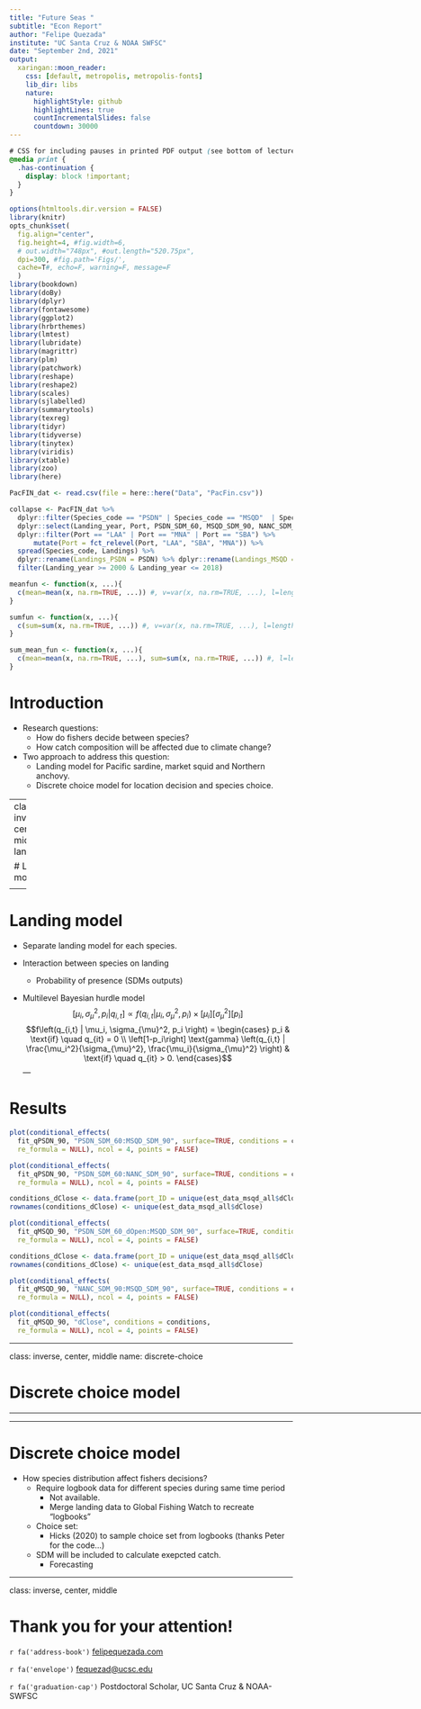 ```yaml
---
title: "Future Seas "
subtitle: "Econ Report"
author: "Felipe Quezada"
institute: "UC Santa Cruz & NOAA SWFSC"
date: "September 2nd, 2021"
output:
  xaringan::moon_reader:
    css: [default, metropolis, metropolis-fonts] 
    lib_dir: libs
    nature:
      highlightStyle: github
      highlightLines: true
      countIncrementalSlides: false
      countdown: 30000
---
```


<!-- xaringan:::inf_mr() -->

```css
# CSS for including pauses in printed PDF output (see bottom of lecture)
@media print {
  .has-continuation {
    display: block !important;
  }
}
```

```r
options(htmltools.dir.version = FALSE)
library(knitr)
opts_chunk$set(
  fig.align="center",  
  fig.height=4, #fig.width=6,
  # out.width="748px", #out.length="520.75px",
  dpi=300, #fig.path='Figs/',
  cache=T#, echo=F, warning=F, message=F
  )
library(bookdown)
library(doBy)
library(dplyr)
library(fontawesome)
library(ggplot2)
library(hrbrthemes)
library(lmtest)
library(lubridate)
library(magrittr)
library(plm)
library(patchwork)
library(reshape)
library(reshape2)
library(scales)
library(sjlabelled)
library(summarytools)
library(texreg)
library(tidyr)
library(tidyverse)
library(tinytex)
library(viridis)
library(xtable)
library(zoo)
library(here) 
```
```r
PacFIN_dat <- read.csv(file = here::here("Data", "PacFin.csv"))

collapse <- PacFIN_dat %>%
  dplyr::filter(Species_code == "PSDN" | Species_code == "MSQD"  | Species_code == "NANC") %>%
  dplyr::select(Landing_year, Port, PSDN_SDM_60, MSQD_SDM_90, NANC_SDM_90, Landings, Species_code) %>% 
  dplyr::filter(Port == "LAA" | Port == "MNA" | Port == "SBA") %>%
      mutate(Port = fct_relevel(Port, "LAA", "SBA", "MNA")) %>% 
  spread(Species_code, Landings) %>% 
  dplyr::rename(Landings_PSDN = PSDN) %>% dplyr::rename(Landings_MSQD = MSQD) %>% dplyr::rename(Landings_NANC = NANC) %>%
  filter(Landing_year >= 2000 & Landing_year <= 2018)
```

```r

meanfun <- function(x, ...){
  c(mean=mean(x, na.rm=TRUE, ...)) #, v=var(x, na.rm=TRUE, ...), l=length(x))
}

sumfun <- function(x, ...){
  c(sum=sum(x, na.rm=TRUE, ...)) #, v=var(x, na.rm=TRUE, ...), l=length(x))
}

sum_mean_fun <- function(x, ...){
  c(mean=mean(x, na.rm=TRUE, ...), sum=sum(x, na.rm=TRUE, ...)) #, l=length(x))
}

```

# Introduction

+ Research questions:
  + How do fishers decide between species?
  + How catch composition will be affected due to climate change?
  
+ Two approach to address this question:
  + Landing model for Pacific sardine, market squid and Northern anchovy.
  + Discrete choice model for location decision and species choice. 

---
class: inverse, center, middle
name: landingmodel

# Landing model

<html><div style='float:left'></div><hr color='#fdc700' size=1px width=796px></html>


---

# Landing model

+ Separate landing model for each species.

+ Interaction between species on landing
  + Probability of presence (SDMs outputs)
  
+ Multilevel Bayesian hurdle model $$[\mu_i, \sigma_{\mu}^2, p_i | q_{i,t}] \varpropto f\left(q_{i,t} | \mu_i, \sigma_{\mu}^2, p_i\right) \times [\mu_i][\sigma_{\mu}^2][p_i]$$
$$f\left(q_{i,t} | \mu_i, \sigma_{\mu}^2, p_i \right) = \begin{cases} p_i & \text{if} \quad q_{it} = 0  \\ \left[1-p_i\right] \text{gamma} \left(q_{i,t} | \frac{\mu_i^2}{\sigma_{\mu}^2}, \frac{\mu_i}{\sigma_{\mu}^2} \right) & \text{if} \quad q_{it} > 0. \end{cases}$$
---

# Results 

```r
plot(conditional_effects(
  fit_qPSDN_90, "PSDN_SDM_60:MSQD_SDM_90", surface=TRUE, conditions = conditions, 
  re_formula = NULL), ncol = 4, points = FALSE)
```

```r
plot(conditional_effects(
  fit_qPSDN_90, "PSDN_SDM_60:NANC_SDM_90", surface=TRUE, conditions = conditions, 
  re_formula = NULL), ncol = 4, points = FALSE)
```

```r
conditions_dClose <- data.frame(port_ID = unique(est_data_msqd_all$dClose))
rownames(conditions_dClose) <- unique(est_data_msqd_all$dClose)

plot(conditional_effects(
  fit_qMSQD_90, "PSDN_SDM_60_dOpen:MSQD_SDM_90", surface=TRUE, conditions = conditions, 
  re_formula = NULL), ncol = 4, points = FALSE)
```

```r
conditions_dClose <- data.frame(port_ID = unique(est_data_msqd_all$dClose))
rownames(conditions_dClose) <- unique(est_data_msqd_all$dClose)

plot(conditional_effects(
  fit_qMSQD_90, "NANC_SDM_90:MSQD_SDM_90", surface=TRUE, conditions = conditions, 
  re_formula = NULL), ncol = 4, points = FALSE)
```
```r
plot(conditional_effects(
  fit_qMSQD_90, "dClose", conditions = conditions, 
  re_formula = NULL), ncol = 4, points = FALSE)
```

---

class: inverse, center, middle
name: discrete-choice

# Discrete choice model

<html><div style='float:left'></div><hr color='#fdc700' size=1px width=796px></html>


---

# Discrete choice model

+ How species distribution affect fishers decisions?
    + Require logbook data for different species during same time period
        + Not available.
        + Merge landing data to Global Fishing Watch to recreate "logbooks"
    + Choice set:
        + Hicks (2020) to sample choice set from logbooks (thanks Peter for the code...)
    + SDM will be included to calculate exepcted catch. 
        + Forecasting
  
---

class: inverse, center, middle

# Thank you for your attention!

`r fa('address-book')` [felipequezada.com](https://felipequezada.com/)

`r fa('envelope')` [fequezad@ucsc.edu](mailto:fequezad@ucsc.edu)

`r fa('graduation-cap')` Postdoctoral Scholar, UC Santa Cruz & NOAA-SWFSC

<!-- ```{r gen_pdf, include = FALSE, cache = FALSE, eval = TRUE} -->
<!--  infile = list.files(pattern = '.html') -->
<!--  pagedown::chrome_print(input = infile, timeout = 100) -->
<!-- ``` -->

